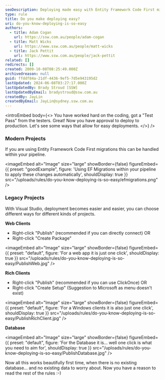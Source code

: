 ```yaml
---
seoDescription: Deploying made easy with Entity Framework Code First migrations and Visual Studio's publishing options for web, rich clients, and databases.
type: rule
title: Do you make deploying easy?
uri: do-you-know-deploying-is-so-easy
authors:
  - title: Adam Cogan
    url: https://ssw.com.au/people/adam-cogan
  - title: Matt Wicks
    url: https://www.ssw.com.au/people/matt-wicks
  - title: Jack Pettit
    url: https://www.ssw.com.au/people/jack-pettit
related: []
redirects: []
created: 2009-10-08T08:25:49.000Z
archivedreason: null
guid: ffddf84a-21df-4436-9ef5-7d5e943195d2
lastUpdated: 2024-06-08T03:27:17.000Z
lastUpdatedBy: Brady Stroud [SSW]
lastUpdatedByEmail: bradystroud@ssw.com.au
createdBy: JayLin
createdByEmail: JayLin@sydney.ssw.com.au
---
```


<introEmbed
  body={<>
You have worked hard on the coding, got a "Test Pass" from the testers. Great! Now you have approval to deploy to production. Let's see some ways that allow for easy deployments.
  </>}
/>
### Modern Projects

If you are using Entity Framework Code First migrations this can be handled within your pipeline.

<imageEmbed
  alt="Image"
  size="large"
  showBorder={false}
  figureEmbed={{
    preset: "goodExample",
    figure: 'Using EF Migrations within your pipeline to apply these changes automatically',
    shouldDisplay: true
  }}
  src="/uploads/rules/do-you-know-deploying-is-so-easy/efmigrations.png"
/>

### Legacy Projects

With Visual Studio, deployment becomes easier and easier, you can choose different ways for different kinds of projects.

**Web Clients**

- Right-click "Publish" (recommended if you can directly connect)
  OR
- Right-click "Create Package"


<imageEmbed
  alt="Image"
  size="large"
  showBorder={false}
  figureEmbed={{
    preset: "default",
    figure: 'For a web app it is just one click',
    shouldDisplay: true
  }}
  src="/uploads/rules/do-you-know-deploying-is-so-easy/PublishWeb.jpg"
/>

**Rich Clients**

- Right-click "Publish" (recommended if you can use ClickOnce)
  OR
- Right-click "Create Setup" (Suggestion to Microsoft as menu doesn't exist)


<imageEmbed
  alt="Image"
  size="large"
  showBorder={false}
  figureEmbed={{
    preset: "default",
    figure: 'For a Windows clients it is also just one click',
    shouldDisplay: true
  }}
  src="/uploads/rules/do-you-know-deploying-is-so-easy/PublishRichClient.jpg"
/>

**Database**


<imageEmbed
  alt="Image"
  size="large"
  showBorder={false}
  figureEmbed={{
    preset: "default",
    figure: 'For the Database it is... well one click is what you need to aim for',
    shouldDisplay: true
  }}
  src="/uploads/rules/do-you-know-deploying-is-so-easy/PublishDatabase.jpg"
/>

Now all this works beautifully first time, when there is no existing database... and no existing data to worry about. Now you have a reason to read the rest of the rules :-)
